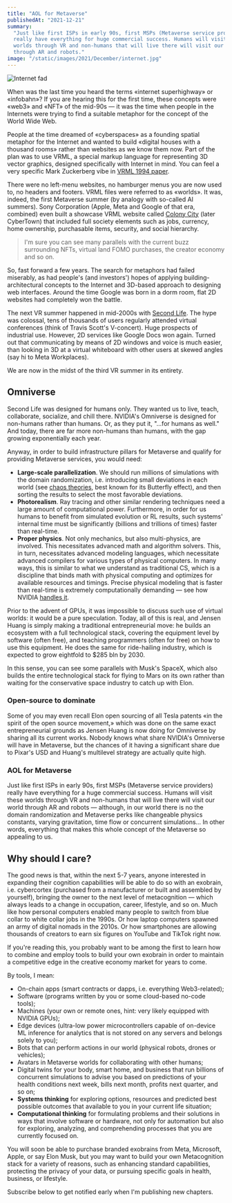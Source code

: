 ```yaml
---
title: "AOL for Metaverse"
publishedAt: "2021-12-21"
summary:
  "Just like first ISPs in early 90s, first MSPs (Metaverse service providers)
  really have everything for huge commercial success. Humans will visit these
  worlds through VR and non-humans that will live there will visit our world
  through AR and robots."
image: "/static/images/2021/December/internet.jpg"
---
```


<Image
  alt="Internet fad"
  src="/static/images/2021/December/internet.jpg"
  width={1024}
  height={701}
  priority
/>

When was the last time you heard the terms &laquo;internet superhighway&raquo;
or &laquo;infobahn&raquo;? If you are hearing this for the first time, these
concepts were &laquo;web3&raquo; and &laquo;NFT&raquo; of the mid-90s &mdash; it
was the time when people in the Internets were trying to find a suitable
metaphor for the concept of the World Wide Web.

People at the time dreamed of &laquo;cyberspaces&raquo; as a founding spatial
metaphor for the Internet and wanted to build &laquo;digital houses with a
thousand rooms&raquo; rather than websites as we know them now. Part of the plan
was to use VRML, a special markup language for representing 3D vector graphics,
designed specifically with Internet in mind. You can feel a very specific Mark
Zuckerberg vibe in
[VRML 1994 paper](https://www.w3.org/People/Raggett/vrml/vrml.html).

There were no left-menu websites, no hamburger menus you are now used to, no
headers and footers. VRML files were referred to as &laquo;worlds&raquo;. It
was, indeed, the first Metaverse summer (by analogy with so-called AI summers).
Sony Corporation (Apple, Meta and Google of that era, combined) even built a
showcase VRML website called
[Colony City](https://en.wikipedia.org/wiki/CyberTown) (later CyberTown) that
included full society elements such as jobs, currency, home ownership,
purchasable items, security, and social hierarchy.

> I'm sure you can see many parallels with the current buzz surrounding NFTs,
> virtual land FOMO purchases, the creator economy and so on.

So, fast forward a few years. The search for metaphors had failed miserably, as
had people's (and investors') hopes of applying building-architectural concepts
to the Internet and 3D-based approach to designing web interfaces. Around the
time Google was born in a dorm room, flat 2D websites had completely won the
battle.

The next VR summer happened in mid-2000s with
[Second Life](https://en.wikipedia.org/wiki/Second_Life). The hype was colossal,
tens of thousands of users regularly attended virtual conferences (think of
Travis Scott's V-concert). Huge prospects of industrial use. However, 2D
services like Google Docs won again. Turned out that communicating by means of
2D windows and voice is much easier, than looking in 3D at a virtual whiteboard
with other users at skewed angles (say hi to Meta Workplaces).

We are now in the midst of the third VR summer in its entirety.

## Omniverse

Second Life was designed for humans only. They wanted us to live, teach,
collaborate, socialize, and chill there. NVIDIA's Omniverse is designed for
non-humans rather than humans. Or, as they put it, "...for humans as well." And
today, there are far more non-humans than humans, with the gap growing
exponentially each year.

Anyway, in order to build infrastructure pillars for Metaverse and qualify for
providing Metaverse services, you would need:

- **Large-scale parallelization**. We should run millions of simulations with
  the domain randomization, i.e. introducing small deviations in each world (see
  [chaos theories](https://en.wikipedia.org/wiki/Chaos_theory), best known for
  its Butterfly effect), and then sorting the results to select the most
  favorable deviations.
- **Photorealism**. Ray tracing and other similar rendering techniques need a
  large amount of computational power. Furthermore, in order for us humans to
  benefit from simulated evolution or RL results, such systems' internal time
  must be significantly (billions and trillions of times) faster than real-time.
- **Proper physics**. Not only mechanics, but also multi-physics, are involved.
  This necessitates advanced math and algorithm solvers. This, in turn,
  necessitates advanced modeling languages, which necessitate advanced compilers
  for various types of physical computers. In many ways, this is similar to what
  we understand as traditional CS, which is a discipline that binds math with
  physical computing and optimizes for available resources and timings. Precise
  physical modeling that is faster than real-time is extremely computationally
  demanding &mdash; see how NVIDIA
  [handles it](https://www.youtube.com/watch?v=7ozs5EsvVGE).

Prior to the advent of GPUs, it was impossible to discuss such use of virtual
worlds: it would be a pure speculation. Today, all of this is real, and Jensen
Huang is simply making a traditional entrepreneurial move: he builds an
ecosystem with a full technological stack, covering the equipment level by
software (often free), and teaching programmers (often for free) on how to use
this equipment. He does the same for ride-hailing industry, which is expected to
grow eightfold to $285 bln by 2030.

In this sense, you can see some parallels with Musk's SpaceX, which also builds
the entire technological stack for flying to Mars on its own rather than waiting
for the conservative space industry to catch up with Elon.

### Open-source to dominate

Some of you may even recall Elon open sourcing of all Tesla patents &laquo;in
the spirit of the open source movement,&raquo; which was done on the same exact
entrepreneurial grounds as Jensen Huang is now doing for Omniverse by sharing
all its current works. Nobody knows what share NVIDIA's Omniverse will have in
Metaverse, but the chances of it having a significant share due to Pixar's USD
and Huang's multilevel strategy are actually quite high.

### AOL for Metaverse

Just like first ISPs in early 90s, first MSPs (Metaverse service providers)
really have everything for a huge commercial success. Humans will visit these
worlds through VR and non-humans that will live there will visit our world
through AR and robots &mdash; although, in our world there is no the domain
randomization and Metaverse perks like changeable physics constants, varying
gravitation, time flow or concurrent simulations... In other words, everything
that makes this whole concept of the Metaverse so appealing to us.

## Why should I care?

The good news is that, within the next 5-7 years, anyone interested in expanding
their cognition capabilities will be able to do so with an exobrain, i.e.
cybercortex (purchased from a manufacturer or built and assembled by yourself),
bringing the owner to the next level of metacognition &mdash; which always leads
to a change in occupation, career, lifestyle, and so on. Much like how personal
computers enabled many people to switch from blue collar to white collar jobs in
the 1990s. Or how laptop computers spawned an army of digital nomads in the
2010s. Or how smartphones are allowing thousands of creators to earn six figures
on YouTube and TikTok right now.

If you're reading this, you probably want to be among the first to learn how to
combine and employ tools to build your own exobrain in order to maintain a
competitive edge in the creative economy market for years to come.

By tools, I mean:

- On-chain apps (smart contracts or dapps, i.e. everything Web3-related);
- Software (programs written by you or some cloud-based no-code tools);
- Machines (your own or remote ones, hint: very likely equipped with NVIDIA
  GPUs);
- Edge devices (ultra-low power microcontrollers capable of on-device ML
  inference for analytics that is not stored on any servers and belongs solely
  to you);
- Bots that can perform actions in our world (physical robots, drones or
  vehicles);
- Avatars in Metaverse worlds for collaborating with other humans;
- Digital twins for your body, smart home, and business that run billions of
  concurrent simulations to advise you based on predictions of your health
  conditions next week, bills next month, profits next quarter, and so on;
- **Systems thinking** for exploring options, resources and predicted best
  possible outcomes that available to you in your current life situation;
- **Computational thinking** for formulating problems and their solutions in
  ways that involve software or hardware, not only for automation but also for
  exploring, analyzing, and comprehending processes that you are currently
  focused on.

You will soon be able to purchase branded exobrains from Meta, Microsoft, Apple,
or say Elon Musk, but you may want to build your own Metacognition stack for a
variety of reasons, such as enhancing standard capabilities, protecting the
privacy of your data, or pursuing specific goals in health, business, or
lifestyle.

Subscribe below to get notified early when I'm publishing new chapters.
